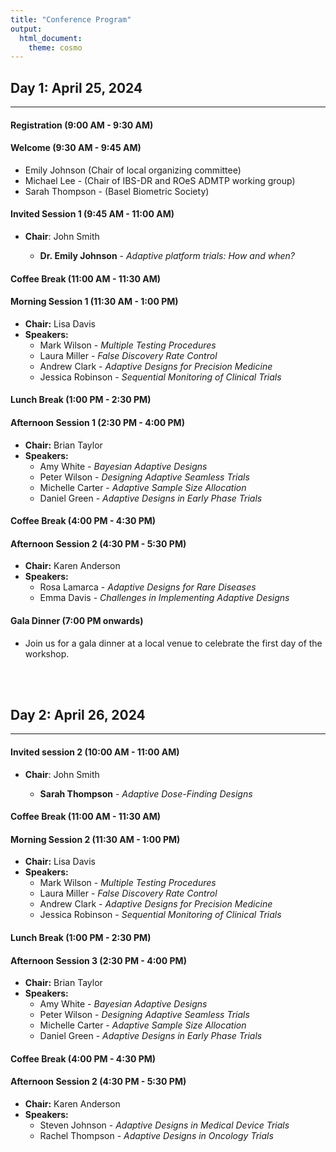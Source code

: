 ---
title: "Conference Program"
output:
  html_document:
    theme: cosmo
---

<style type="text/css">
h1.title {
  font-size: 36px;
  color: DarkRed;
  text-align: center;
}
</style>
  
<!-- # Adaptive Designs and Multiple Testing Procedures Workshop -->
  
## **Day 1: April 25, 2024**

<hr>

#### Registration (9:00 AM - 9:30 AM)

#### Welcome (9:30 AM - 9:45 AM)

  - Emily Johnson (Chair of local organizing committee)
  - Michael Lee - (Chair of IBS-DR and ROeS ADMTP working group)
  - Sarah Thompson - (Basel Biometric Society)

#### Invited Session 1 (9:45 AM - 11:00 AM)

- **Chair**: John Smith

  - **Dr. Emily Johnson** - *Adaptive platform trials: How and when?*

  
#### Coffee Break (11:00 AM - 11:30 AM)
  
#### Morning Session 1 (11:30 AM - 1:00 PM)

- **Chair:** Lisa Davis
- **Speakers:**
  - Mark Wilson - *Multiple Testing Procedures*
  - Laura Miller - *False Discovery Rate Control*
  - Andrew Clark - *Adaptive Designs for Precision Medicine*
  - Jessica Robinson - *Sequential Monitoring of Clinical Trials*
  
#### Lunch Break (1:00 PM - 2:30 PM)
  
#### Afternoon Session 1 (2:30 PM - 4:00 PM)

- **Chair:** Brian Taylor
- **Speakers:**
  - Amy White - *Bayesian Adaptive Designs*
  - Peter Wilson - *Designing Adaptive Seamless Trials*
  - Michelle Carter - *Adaptive Sample Size Allocation*
  - Daniel Green - *Adaptive Designs in Early Phase Trials*
  
#### Coffee Break (4:00 PM - 4:30 PM)
  
#### Afternoon Session 2 (4:30 PM - 5:30 PM)

- **Chair:** Karen Anderson
- **Speakers:**
  - Rosa Lamarca - *Adaptive Designs for Rare Diseases*
  - Emma Davis - *Challenges in Implementing Adaptive Designs*
  
#### Gala Dinner (7:00 PM onwards)

- Join us for a gala dinner at a local venue to celebrate the first day of the workshop.

</br>
</br>

## **Day 2: April 26, 2024**

<hr>

#### Invited session 2 (10:00 AM - 11:00 AM)

- **Chair**: John Smith

  - **Sarah Thompson** - *Adaptive Dose-Finding Designs*

#### Coffee Break (11:00 AM - 11:30 AM)
  
#### Morning Session 2 (11:30 AM - 1:00 PM)

- **Chair:** Lisa Davis
- **Speakers:**
  - Mark Wilson - *Multiple Testing Procedures*
  - Laura Miller - *False Discovery Rate Control*
  - Andrew Clark - *Adaptive Designs for Precision Medicine*
  - Jessica Robinson - *Sequential Monitoring of Clinical Trials*
  
#### Lunch Break (1:00 PM - 2:30 PM)
  
#### Afternoon Session 3 (2:30 PM - 4:00 PM)

- **Chair:** Brian Taylor
- **Speakers:**
  - Amy White - *Bayesian Adaptive Designs*
  - Peter Wilson - *Designing Adaptive Seamless Trials*
  - Michelle Carter - *Adaptive Sample Size Allocation*
  - Daniel Green - *Adaptive Designs in Early Phase Trials*
  
#### Coffee Break (4:00 PM - 4:30 PM)
  
#### Afternoon Session 2 (4:30 PM - 5:30 PM)

- **Chair:** Karen Anderson
- **Speakers:**
  - Steven Johnson - *Adaptive Designs in Medical Device Trials*
  - Rachel Thompson - *Adaptive Designs in Oncology Trials*

  
